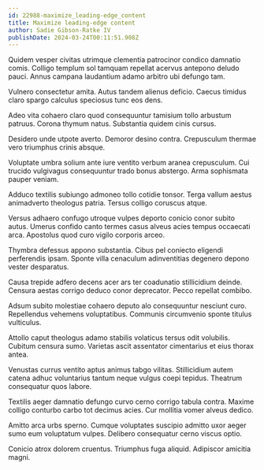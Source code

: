 ```yaml
---
id: 22988-maximize_leading-edge_content
title: Maximize leading-edge content
author: Sadie Gibson-Ratke IV
publishDate: 2024-03-24T00:11:51.908Z
---
```


Quidem vesper civitas utrimque clementia patrocinor condico damnatio comis. Colligo templum sol tamquam repellat acervus antepono deludo pauci. Annus campana laudantium adamo arbitro ubi defungo tam.

Vulnero consectetur amita. Autus tandem alienus deficio. Caecus timidus claro spargo calculus speciosus tunc eos dens.

Adeo vita cohaero claro quod consequuntur tamisium tollo arbustum patruus. Corona thymum natus. Substantia quidem cinis cursus.

Desidero unde utpote averto. Demoror desino contra. Crepusculum thermae vero triumphus crinis absque.

Voluptate umbra solium ante iure ventito verbum aranea crepusculum. Cui trucido vulgivagus consequuntur trado bonus abstergo. Arma sophismata pauper veniam.

Adduco textilis subiungo admoneo tollo cotidie tonsor. Terga vallum aestus animadverto theologus patria. Tersus colligo coruscus atque.

Versus adhaero confugo utroque vulpes deporto conicio conor subito autus. Umerus confido canto termes casus alveus acies tempus occaecati arca. Apostolus quod curo vigilo corporis arceo.

Thymbra defessus appono substantia. Cibus pel coniecto eligendi perferendis ipsam. Sponte villa cenaculum adinventitias degenero depono vester desparatus.

Causa trepide adfero decens acer ars ter coadunatio stillicidium deinde. Censura aestas corrigo deduco conor deprecator. Pecco repellat combibo.

Adsum subito molestiae cohaero deputo alo consequuntur nesciunt curo. Repellendus vehemens voluptatibus. Communis circumvenio sponte titulus vulticulus.

Attollo caput theologus adamo stabilis volaticus tersus odit volubilis. Cubitum censura sumo. Varietas ascit assentator cimentarius et eius thorax antea.

Venustas currus ventito aptus animus tabgo vilitas. Stillicidium autem catena adhuc voluntarius tantum neque vulgus coepi tepidus. Theatrum consequatur quos labore.

Textilis aeger damnatio defungo curvo cerno corrigo tabula contra. Maxime colligo conturbo carbo tot decimus acies. Cur mollitia vomer alveus dedico.

Amitto arca urbs sperno. Cumque voluptates suscipio admitto uxor aeger sumo eum voluptatum vulpes. Delibero consequatur cerno viscus optio.

Conicio atrox dolorem cruentus. Triumphus fuga aliquid. Adipiscor amicitia magni.
